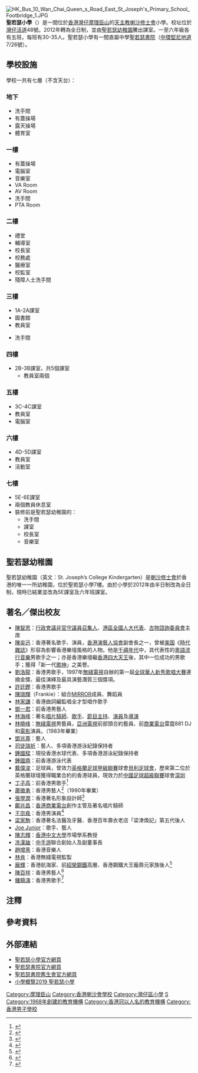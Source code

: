 {{不是|聖若瑟英文小學}}
{{Infobox school
| name                    = 聖若瑟小學
| native_name             = Saint Joseph's College Primary School
| latin_name              =
| logo                    = sjps logo.gif
| logo_size               = 150px
| logo_alt                = 聖若瑟小學校徽
| logo_caption            =
| seal_image              = 
| seal_size               = 
| seal_alt                = 
| image                   = Saint Joseph's Primary School.jpg 
| image_size              = 280px
| alt                     = 校舍西北面
| image_caption           = 
| motto                   = {{lang-la|Labore et Virtute}}
| motto_translation       = 勤奮 向善
| address                 = [[活道|活道]]48
| location                = [[灣仔|灣仔]]
| region                  = 
| city                    = [[香港|香港]]
| state                   = 
| province                = 
| county                  = 
| zipcode                 = 
| country                 = 
| country1                = 
| coordinates             = {{Coord|22.275515|114.176709|display=inline,title}}
| coordinates_footnotes   = 
| pushpin_map             = 
| pushpin_image           = 
| pushpin_mapsize         = 
| pushpin_map_alt         = 
| pushpin_map_caption     = 
| pushpin_label           = 
| pushpin_label_position  = 
| other_name              =
| former_name             =
| schooltype              =
| fundingtype             = 
| type                    = 津貼小學
| religious_affiliation   = 天主教
| denomination            = 
| patron                  = 
| established             = {{Start date|1968|9|1|df=y}}
| founded                 = 
| opened                  = 
| founder                 = <!-- 或 | founders = -->
| status                  = 
| closed                  = 
| locale                  = 
| sister_school           = 
| college                 = 
| school_board            = 
| district                = 
| us_nces_district_id     = 
| LEA                     = 
| authorizer              = 
| superintendent          = 譚敏儀女士
| trustee                 = 
| specialist              = <!-- 或 | specialists = -->
| session                 = 
| number                  = 
| school_code             = 
| MOE                     = 
| ofsted                  = 
| ceeb                    = 
| us_nces_school_id       = 
| chair                   = <!-- 使用 | chair_label = 覆盖默认参数 -->
| chairman                = <!-- 使用 | chairman_label = 覆盖默认参数 -->
| chairperson             = <!-- 使用 | chairperson_label = 覆盖默认参数 -->
| dean                    = 
| administrator           = 
| rector                  = 
| director                = 
| principal               = 何穎思女士
| campus_director         = 
| headmistress            = 
| headmaster              = 
| head_of_school          = 
| head_teacher            = 
| executive_headteacher   = 
| acting_headteacher      = 
| head                    = <!-- 使用 | head_name = 覆盖默认参数 -->
| officer_in_charge       = 
| secretary               =
| chaplain                = 
| staff                   = 
| faculty                 = 
| teaching_staff          = 
| employees               = 
| key_people              =  
| lower_age               = 6
| upper_age               = 13
| enrollment              =  約960人（1至6年級每級約160人）
| enrollment_as_of        = <!-- 或 | enrolment_as_of = -->
| students                = 
| sixth_form_students     = 
| pupils                  = 
| classes                 = 
| average_class_size      = 
| ratio                   = 
| system                  = 
| classes_offered         = 
| medium_of_language      = 
| language                = 英文
| schedule_type           = 
| schedule                = 
| hours_in_day            = 
| classrooms              = 
| campuses                = 
| campus                  = 
| campus_size             = 
| area                    = 
| campus_type             = 
| houses                  = 
| student_union           = <!-- 使用 | student_union_label = 覆盖默认参数名称 -->
| colors                  = <!-- 或 | colours = 或 | school_colors = 或 | school_colours = -->
| slogan                  = 
| song                    = 
| bar_pass_rate           = 60%
| school_roll             = 
| decile                  = 
| publication             = 
| newspaper               = 
| yearbook                = 
| products                = 
| endowment               = 
| budget                  = 
| fees                    = 
| annual_tuition          = 
| tuition                 = 
| revenue                 = 
| communities             = 
| feeder_schools          = 
| feeder_to               = 
| graduates               = 
| graduates_year          = 
| affiliation             = <!-- 或 | affiliations = -->
| alumni                  = 
| nobel_laureates         = 
| information             = <!-- 请勿输入电话号码或电邮地址或网址 -->
| telephone               = (852) 2574 2259
| fax                     =
| website                 = {{URL|www.sjps.edu.hk}}
| free_label = 刊物
| footnotes               = 
| lastupdate              = <!-- {{subst:Date}} 或 {{subst:Date|2=mdy}} -->
}}

[[File:HK_Bus_10_Wan_Chai_Queen_s_Road_East_St_Joseph's_Primary_School_Footbridge_1.JPG|thumb]]
'''聖若瑟小學'''（{{lang-en|Saint Joseph's Primary School}}）是一間位於[[香港|香港]][[灣仔|灣仔]][[摩理臣山|摩理臣山]]的[[天主教|天主教]][[喇沙修士會|喇沙修士會]]小學。校址位於[[灣仔|灣仔]][[活道|活道]]48號。2012年轉為全日制，並由[[聖若瑟幼稚園|聖若瑟幼稚園]]騰出課室。一至六年級各有五班，每班有30-35人。聖若瑟小學有一間直屬中學[[聖若瑟書院|聖若瑟書院]]（[[中環|中環]][[堅尼地道|堅尼地道]]7/26號）。

==學校設施==
學校一共有七層（不含天台）：

===地下===
*洗手間
*有蓋操場
*露天操場
*體育室

===一樓===
*有蓋操場
*電腦室
*音樂室
*VA Room
*AV Room
*洗手間
*PTA Room

===二樓===
*禮堂
*輔導室
*校長室
*校務處
*醫療室
*校監室
*殘障人士洗手間

===三樓===
*1A-2A課室
*圖書館
*教員室

* 洗手間

===四樓===
*2B-3B課室，共5個課室
**教員室兩個

===五樓===
*3C-4C課室
*教員室
*電腦室
===六樓===
*4D-5D課室
*教員室
*活動室

===七樓===
*5E-6E課室
*兩個教員休息室
*裝修前是聖若瑟幼稚園的：
**洗手間
**課室
**校長室
**音樂室

==聖若瑟幼稚園==
聖若瑟幼稚園（英文：St. Joseph’s College Kindergarten）是[[喇沙會|喇沙修士會]]於香港的唯一一所幼稚園，位於聖若瑟小學7樓。由於小學於2012年由半日制改為全日制，現時已結業並改為5E課室及六年班課室。

==著名／傑出校友==
{{未完成列表}}
*[[陳智思|陳智思]]{{GBSHK|nocat}}{{JP|nocat}}：[[行政會議非官守議員召集人|行政會議非官守議員召集人]]、[[港區全國人大代表|港區全國人大代表]]、[[古物諮詢委員會|古物諮詢委員會]]主席
*[[陳奕迅|陳奕迅]]：香港著名歌手、演員，[[香港演藝人協會|香港演藝人協會]]副會長之一，曾被[[美国|美国]]《[[時代雜誌|時代雜誌]]》形容為影響香港樂壇風格的人物。他是[[千禧年代|千禧年代]]中，具代表性的[[粵語流行音樂|粵語流行音樂]]男歌手之一；亦是香港樂壇繼[[香港四大天王|香港四大天王]]後，其中一位成功的男歌手；獲得「新一代[[歌神|歌神]]」之美譽。
*[[劉浩龍|劉浩龍]]：香港男歌手，1997年[[無綫電視|無綫電視]]自辦的第一屆[[全球華人新秀歌唱大賽|全球華人新秀歌唱大賽]]連摘金獎、最佳演繹及最具演藝潛質三個獎項。
*[[許廷鏗|許廷鏗]]：香港男歌手
*[[陳瑞輝|陳瑞輝]]（Frankie）：組合[[MIRROR_(組合)|MIRROR]]成員、舞蹈員
*[[林家謙|林家謙]]：香港曲詞編監唱全才型唱作歌手
*[[鄧一君|鄧一君]]：前香港男藝人
*[[林海峰_(香港)|林海峰]]：著名[[唱片騎師|唱片騎師]]、[[歌手|歌手]]、[[節目主持|節目主持]]、[[演員|演員]]及[[導演|導演]]
*[[林曉峰|林曉峰]]：[[無綫電視|無綫電視]]男藝員，[[亞洲電視|亞洲電視]]前部頭合約藝員、前[[商業電台|商業電台]]雷霆881 DJ和[[電影|電影]]演員。{{noteTag|關於林曉峰早年生活與求學的資料出自香港電台第二台廣播節目《守下留情》於2018年9月24日播出的訪問。}}（1983年畢業）
*[[鄧兆尊|鄧兆尊]]：藝人
*[[司徒瑞祈|司徒瑞祈]]：藝人、多項香港游泳紀錄保持者
*[[鍾國樑|鍾國樑]]：現役香港水球代表、多項香港游泳紀錄保持者
*[[鍾國鼎|鍾國鼎]]：前香港游泳代表
*[[戴偉浚|戴偉浚]]：足球員，曾效力[[英格蘭足球甲級聯賽|英格蘭足球甲級聯賽]]球會[[貝利足球會|貝利足球會]]，歷來第二位於英格蘭球壇獲得職業合約的香港球員，現效力於[[中國足球超級聯賽|中國足球超級聯賽]]球會[[深圳市足球俱樂部|深圳]]
*[[丁子高|丁子高]]：前香港男歌手<ref>{{web reference|URL=http://eastweek.my-magazine.me/main/2799|title=走過的青葱歲月|work=東周刊 第310期 Book B 【名人講場】|year=2009年|date=8月5日|access-date=2017-12-06|archive-date=2017-12-06|archive-url=https://web.archive.org/web/20171206144118/http://eastweek.my-magazine.me/main/2799|dead-url=no}}</ref>
*[[蕭徽勇|蕭徽勇]]：香港男藝人<ref name="Gordon Fai Yung Siu, St. Joseph's Primary School, 1990">{{Cite web |url=https://drive.google.com/file/d/1AYZtrYlbdipat7Oh7lo1bvr0lHW_KfZ7/view?usp=sharing |title=Gordon Fai Yung Siu, St. Joseph's Primary School, 1990，1990年 |access-date=2018-05-23 |archive-date=2021-07-23 |archive-url=https://web.archive.org/web/20210723020401/https://drive.google.com/file/d/1AYZtrYlbdipat7Oh7lo1bvr0lHW_KfZ7/view?usp=sharing |dead-url=no }}</ref>（1990年畢業）
*[[張學潤|張學潤]]：香港著名形象設計師<ref name="Nelson Cheung's primary school, 2018-5-23">{{Cite web |url=https://drive.google.com/file/d/1a4IogHGa2fIAeZcy7LS2n2UCxzJGLSND/view?usp=sharing |title=Nelson Cheung's primary school, 2018-5-23 |access-date=2018-05-23 |archive-date=2020-04-20 |archive-url=https://web.archive.org/web/20200420180302/https://drive.google.com/file/d/1a4IogHGa2fIAeZcy7LS2n2UCxzJGLSND/view?usp=sharing |dead-url=no }}</ref>
*[[鄺兆昌|鄺兆昌]]：[[香港|香港]][[商業電台|商業電台]]創作主管及著名唱片騎師
*[[王宗堯|王宗堯]]：香港男演員<ref>{{cite web |url=https://www.facebook.com/hongkongstories2015/photos/a.856649641077041/1007120226029981/?type=3&theater |title=我是宗堯，在七十年代末出生 |last= |first= |date=2016-04-04|website= |publisher=Hong Kong Stories（香港故事） |access-date=2019-01-08|quote=}}</ref>
*[[梁家駒|梁家駒]]：香港著名法醫及牙醫、香港百年壽衣老店「梁津煥記」第五代後人
*[[Joe_Junior|Joe Junior]]：歌手、藝人
*[[陳志輝|陳志輝]]：[[香港中文大學|香港中文大學]]市場學系教授
*[[冼漢廸|冼漢廸]]：[[中手游|中手游]]聯合創始人及副董事長
*[[趙增熹|趙增熹]]：香港音樂人
*[[林肯_(編導)|林肯]]：香港無綫電視監製
*[[紹榮鋼鐵|龐輝]]：香港航海家、前[[紹榮鋼鐵|紹榮鋼鐵]]高層、香港鋼鐵大王龐鼎元家族後人<ref>{{cite news |title=龐鼎元兩公子 聯袂飛英攻讀 |url=https://mmis.hkpl.gov.hk/coverpage/-/coverpage/view?_coverpage_WAR_mmisportalportlet_hsf=%E7%95%A2%E6%A5%AD%E5%85%B8%E7%A6%AE&p_r_p_-1078056564_c=QF757YsWv5%2FH7zGe%2FKF%2BFFmCjtzN7iT0&_coverpage_WAR_mmisportalportlet_o=201&_coverpage_WAR_mmisportalportlet_actual_q=%28%20verbatim_dc.collection%3A%28%22Old%5C%20HK%5C%20Newspapers%22%29%20%29%20AND+%28%20%28%20allTermsMandatory%3A%28true%29%20OR+all_dc.title%3A%28%E7%95%A2%E6%A5%AD%E5%85%B8%E7%A6%AE%29%20OR+all_dc.creator%3A%28%E7%95%A2%E6%A5%AD%E5%85%B8%E7%A6%AE%29%20OR+all_dc.contributor%3A%28%E7%95%A2%E6%A5%AD%E5%85%B8%E7%A6%AE%29%20OR+all_dc.subject%3A%28%E7%95%A2%E6%A5%AD%E5%85%B8%E7%A6%AE%29%20OR+fulltext%3A%28%E7%95%A2%E6%A5%AD%E5%85%B8%E7%A6%AE%29%20OR+all_dc.description%3A%28%E7%95%A2%E6%A5%AD%E5%85%B8%E7%A6%AE%29%20%29%20%29&_coverpage_WAR_mmisportalportlet_sort_field=dc.publicationdate_bsort&_coverpage_WAR_mmisportalportlet_sort_order=desc&_coverpage_WAR_mmisportalportlet_filter=dc.publicationdate_dt%3A%5B1950-01-01T00%3A00%3A00Z+TO+1959-12-31T15%3A59%3A59Z%5D |page=10 |language= |publisher=華僑日報 | date=1957-09-12 |accessdate=2022-04-17 |quote= }}</ref>
*[[陳百祥|陳百祥]]：香港男藝人<ref>{{cite news |title=阿叻重返聖若瑟：讀多幾年做埋特首！ |url=https://orientaldaily.on.cc/cnt/entertainment/20150503/00282_001.html |page= |language= |publisher=東方日報 | date=2015-05-03 |accessdate=2022-05-02 |quote= }}</ref>
*[[鍾鎮濤|鍾鎮濤]]：香港男歌手<ref>{{cite book |author1=鍾鎮濤、何寶榮、黃庭桄 |title=麥當勞道 |year=2007 |publisher=博美出版社 |page=53 |quote=童年時，作為一個小遊牧民族，我連讀書也不停轉校，新法書院、聖若瑟、筲箕灣慈幼、玫瑰崗、高主教書院等都是我的母校，環境不停轉，家長也不停轉，直到十五歲，我開始擔當自己的家長，自己交學費，十六歲時到夜總會和的士高吹色士風工作，我便自立了。}}</ref>

==注釋==
{{noteFoot}}

==參考資料==
{{reflist}}

==外部連結==
{{commonscat|St. Joseph's Primary School, Wan Chai}}
*[http://www.sjps.edu.hk/ 聖若瑟小學官方網頁] {{Wayback|url=http://www.sjps.edu.hk/ |date=20210428161628 }}
*[http://www.sjc.edu.hk/ 聖若瑟書院官方網頁] {{Wayback|url=http://www.sjc.edu.hk/ |date=20210506200544 }}
*[http://www.sjcoba.org/ 聖若瑟書院舊生會官方網頁] {{Wayback|url=http://www.sjcoba.org/ |date=20210302134300 }}
*[https://www.chsc.hk/psp2019/sch_detail.php?lang_id=2&sch_id=424&return_page=sch_list.php%3Flang_id%3D2%26search_mode%3D%26frmMode%3Dpagebreak%26district_id%3D5%26sort_id%3D-1 小學概覽2019 聖若瑟小學] {{Wayback|url=https://www.chsc.hk/psp2019/sch_detail.php?lang_id=2&sch_id=424&return_page=sch_list.php%3Flang_id%3D2%26search_mode%3D%26frmMode%3Dpagebreak%26district_id%3D5%26sort_id%3D-1 |date=20200420180340 }}

{{香港喇沙會學校}}

[[Category:摩理臣山|Category:摩理臣山]]
[[Category:香港喇沙會學校|Category:香港喇沙會學校]]
[[Category:灣仔區小學|Category:灣仔區小學]]
[[Category:香港幼稚園|S]]
[[Category:1968年創建的教育機構|Category:1968年創建的教育機構]]
[[Category:香港冠以人名的教育機構|Category:香港冠以人名的教育機構]]
[[Category:香港男子學校|Category:香港男子學校]]